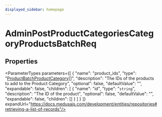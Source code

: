 ```yaml
---
displayed_sidebar: homepage
---
```



# AdminPostProductCategoriesCategoryProductsBatchReq

## Properties

<ParameterTypes parameters={[
  {
    "name": "product_ids",
    "type": "[ProductBatchProductCategory](medusa.ProductBatchProductCategory.mdx)[]",
    "description": "The IDs of the products to add to the Product Category",
    "optional": false,
    "defaultValue": "",
    "expandable": false,
    "children": [
      {
        "name": "id",
        "type": "`string`",
        "description": "The ID of the product",
        "optional": false,
        "defaultValue": "",
        "expandable": false,
        "children": []
      }
    ]
  }
]} expandUrl="https://docs.medusajs.com/development/entities/repositories#retrieving-a-list-of-records"/>

